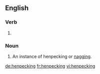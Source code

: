 ==English==

===Verb===
{{head|en|present participle}}

# {{present participle of|henpeck|lang=en}}

===Noun===
{{en-noun}}

# An instance of henpecking or [[nag]]ging.

[[de:henpecking]]
[[fr:henpecking]]
[[vi:henpecking]]